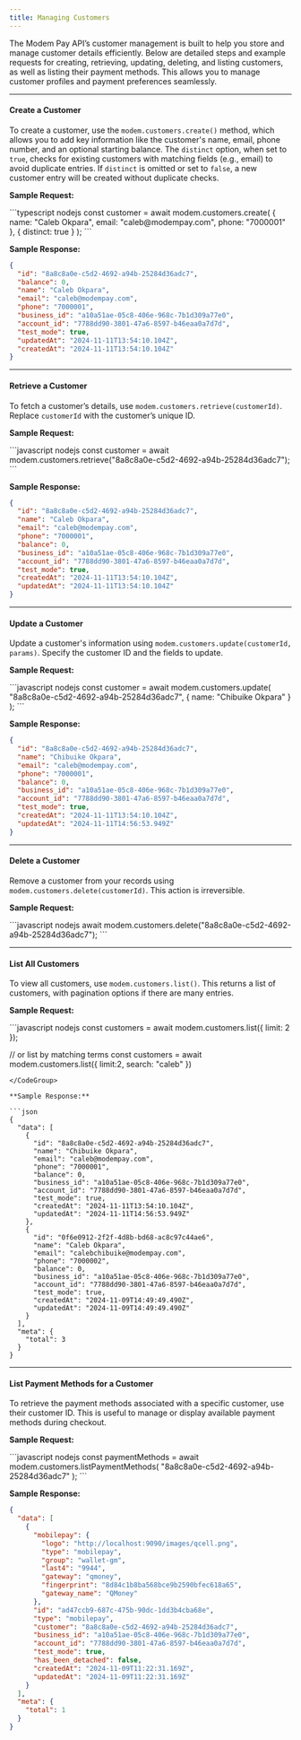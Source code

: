 ```yaml
---
title: Managing Customers
---
```


The Modem Pay API’s customer management is built to help you store and manage customer details efficiently. Below are detailed steps and example requests for creating, retrieving, updating, deleting, and listing customers, as well as listing their payment methods. This allows you to manage customer profiles and payment preferences seamlessly.

---

#### **Create a Customer**

To create a customer, use the `modem.customers.create()` method, which allows you to add key information like the customer's name, email, phone number, and an optional starting balance. The `distinct` option, when set to `true`, checks for existing customers with matching fields (e.g., email) to avoid duplicate entries. If `distinct` is omitted or set to `false`, a new customer entry will be created without duplicate checks.

**Sample Request:**

<CodeGroup>
```typescript nodejs
const customer = await modem.customers.create(
    { name: "Caleb Okpara", email: "caleb@modempay.com", phone: "7000001" },
    { distinct: true }
);
```
</CodeGroup>

**Sample Response:**

```json
{
  "id": "8a8c8a0e-c5d2-4692-a94b-25284d36adc7",
  "balance": 0,
  "name": "Caleb Okpara",
  "email": "caleb@modempay.com",
  "phone": "7000001",
  "business_id": "a10a51ae-05c8-406e-968c-7b1d309a77e0",
  "account_id": "7788dd90-3801-47a6-8597-b46eaa0a7d7d",
  "test_mode": true,
  "updatedAt": "2024-11-11T13:54:10.104Z",
  "createdAt": "2024-11-11T13:54:10.104Z"
}
```

---

#### **Retrieve a Customer**

To fetch a customer’s details, use `modem.customers.retrieve(customerId)`. Replace `customerId` with the customer’s unique ID.

**Sample Request:**

<CodeGroup>
```javascript nodejs 
const customer = await modem.customers.retrieve("8a8c8a0e-c5d2-4692-a94b-25284d36adc7"); 
```
</CodeGroup>

**Sample Response:**

```json
{
  "id": "8a8c8a0e-c5d2-4692-a94b-25284d36adc7",
  "name": "Caleb Okpara",
  "email": "caleb@modempay.com",
  "phone": "7000001",
  "balance": 0,
  "business_id": "a10a51ae-05c8-406e-968c-7b1d309a77e0",
  "account_id": "7788dd90-3801-47a6-8597-b46eaa0a7d7d",
  "test_mode": true,
  "createdAt": "2024-11-11T13:54:10.104Z",
  "updatedAt": "2024-11-11T13:54:10.104Z"
}
```

---

#### **Update a Customer**

Update a customer's information using `modem.customers.update(customerId, params)`. Specify the customer ID and the fields to update.

**Sample Request:**

<CodeGroup>
```javascript nodejs 
const customer = await modem.customers.update(
    "8a8c8a0e-c5d2-4692-a94b-25284d36adc7",
    { name: "Chibuike Okpara" }
);
```
</CodeGroup>

**Sample Response:**

```json
{
  "id": "8a8c8a0e-c5d2-4692-a94b-25284d36adc7",
  "name": "Chibuike Okpara",
  "email": "caleb@modempay.com",
  "phone": "7000001",
  "balance": 0,
  "business_id": "a10a51ae-05c8-406e-968c-7b1d309a77e0",
  "account_id": "7788dd90-3801-47a6-8597-b46eaa0a7d7d",
  "test_mode": true,
  "createdAt": "2024-11-11T13:54:10.104Z",
  "updatedAt": "2024-11-11T14:56:53.949Z"
}
```

---

#### **Delete a Customer**

Remove a customer from your records using `modem.customers.delete(customerId)`. This action is irreversible.

**Sample Request:**

<CodeGroup>
```javascript nodejs 
await modem.customers.delete("8a8c8a0e-c5d2-4692-a94b-25284d36adc7");
```
</CodeGroup>

---

#### **List All Customers**

To view all customers, use `modem.customers.list()`. This returns a list of customers, with pagination options if there are many entries.

**Sample Request:**

<CodeGroup>
```javascript nodejs 
const customers = await modem.customers.list({ limit: 2 });

// or list by matching terms
const customers = await modem.customers.list({ limit:2, search: "caleb" })

```
</CodeGroup>

**Sample Response:**

```json
{
  "data": [
    {
      "id": "8a8c8a0e-c5d2-4692-a94b-25284d36adc7",
      "name": "Chibuike Okpara",
      "email": "caleb@modempay.com",
      "phone": "7000001",
      "balance": 0,
      "business_id": "a10a51ae-05c8-406e-968c-7b1d309a77e0",
      "account_id": "7788dd90-3801-47a6-8597-b46eaa0a7d7d",
      "test_mode": true,
      "createdAt": "2024-11-11T13:54:10.104Z",
      "updatedAt": "2024-11-11T14:56:53.949Z"
    },
    {
      "id": "0f6e0912-2f2f-4d8b-bd68-ac8c97c44ae6",
      "name": "Caleb Okpara",
      "email": "calebchibuike@modempay.com",
      "phone": "7000002",
      "balance": 0,
      "business_id": "a10a51ae-05c8-406e-968c-7b1d309a77e0",
      "account_id": "7788dd90-3801-47a6-8597-b46eaa0a7d7d",
      "test_mode": true,
      "createdAt": "2024-11-09T14:49:49.490Z",
      "updatedAt": "2024-11-09T14:49:49.490Z"
    }
  ],
  "meta": {
    "total": 3
  }
}
```

---

#### **List Payment Methods for a Customer**

To retrieve the payment methods associated with a specific customer, use their customer ID. This is useful to manage or display available payment methods during checkout.

**Sample Request:**

<CodeGroup>
```javascript nodejs 
const paymentMethods = await modem.customers.listPaymentMethods(
    "8a8c8a0e-c5d2-4692-a94b-25284d36adc7"
);
```
</CodeGroup>

**Sample Response:**

```json
{
  "data": [
    {
      "mobilepay": {
        "logo": "http://localhost:9090/images/qcell.png",
        "type": "mobilepay",
        "group": "wallet-gm",
        "last4": "9944",
        "gateway": "qmoney",
        "fingerprint": "8d84c1b8ba568bce9b2590bfec618a65",
        "gateway_name": "QMoney"
      },
      "id": "ad47ccb9-687c-475b-90dc-1dd3b4cba68e",
      "type": "mobilepay",
      "customer": "8a8c8a0e-c5d2-4692-a94b-25284d36adc7",
      "business_id": "a10a51ae-05c8-406e-968c-7b1d309a77e0",
      "account_id": "7788dd90-3801-47a6-8597-b46eaa0a7d7d",
      "test_mode": true,
      "has_been_detached": false,
      "createdAt": "2024-11-09T11:22:31.169Z",
      "updatedAt": "2024-11-09T11:22:31.169Z"
    }
  ],
  "meta": {
    "total": 1
  }
}
```

